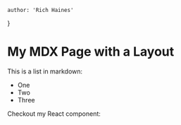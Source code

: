 
    author: 'Rich Haines'
}

# My MDX Page with a Layout

This is a list in markdown:

- One
- Two
- Three

Checkout my React component:

<BackButton/>